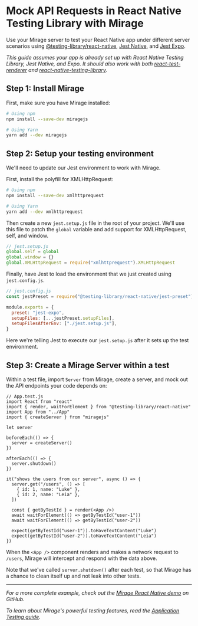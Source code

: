 # Mock API Requests in React Native Testing Library with Mirage

Use your Mirage server to test your React Native app under different server scenarios using [@testing-library/react-native](https://github.com/testing-library/native-testing-library), [Jest Native](https://github.com/testing-library/jest-native), and [Jest Expo](https://docs.expo.io/versions/latest/guides/testing-with-jest/).

_This guide assumes your app is already set up with React Native Testing Library, Jest Native, and Expo. It should also work with both [react-test-renderer](https://reactjs.org/docs/test-renderer.html) and [react-native-testing-library](https://github.com/callstack/react-native-testing-library)._

## Step 1: Install Mirage

First, make sure you have Mirage installed:

```bash
# Using npm
npm install --save-dev miragejs

# Using Yarn
yarn add --dev miragejs
```

## Step 2: Setup your testing environment

We'll need to update our Jest environment to work with Mirage.

First, install the polyfill for XMLHttpRequest:

```bash
# Using npm
npm install --save-dev xmlhttprequest

# Using Yarn
yarn add --dev xmlhttprequest
```

Then create a new `jest.setup.js` file in the root of your project. We'll use this file to patch the `global` variable and add support for XMLHttpRequest, self, and window.

```js
// jest.setup.js
global.self = global
global.window = {}
global.XMLHttpRequest = require("xmlhttprequest").XMLHttpRequest
```

Finally, have Jest to load the environment that we just created using `jest.config.js`.

```js
// jest.config.js
const jestPreset = require("@testing-library/react-native/jest-preset")

module.exports = {
  preset: "jest-expo",
  setupFiles: [...jestPreset.setupFiles],
  setupFilesAfterEnv: ["./jest.setup.js"],
}
```

Here we're telling Jest to execute our `jest.setup.js` after it sets up the test environment.

## Step 3: Create a Mirage Server within a test

Within a test file, import `Server` from Mirage, create a server, and mock out the API endpoints your code depends on:

```js{5-15,18-21}
// App.test.js
import React from "react"
import { render, waitForElement } from "@testing-library/react-native"
import App from "../App"
import { createServer } from "miragejs"

let server

beforeEach(() => {
  server = createServer()
})

afterEach(() => {
  server.shutdown()
})

it("shows the users from our server", async () => {
  server.get("/users", () => [
    { id: 1, name: "Luke" },
    { id: 2, name: "Leia" },
  ])

  const { getByTestId } = render(<App />)
  await waitForElement(() => getByTestId("user-1"))
  await waitForElement(() => getByTestId("user-2"))

  expect(getByTestId("user-1")).toHaveTextContent("Luke")
  expect(getByTestId("user-2")).toHaveTextContent("Leia")
})
```

When the `<App />` component renders and makes a network request to `/users`, Mirage will intercept and respond with the data above.

Note that we've called `server.shutdown()` after each test, so that Mirage has a chance to clean itself up and not leak into other tests.

---

_For a more complete example, check out the [Mirage React Native demo](https://github.com/miragejs/react-native-demo) on GitHub._

_To learn about Mirage's powerful testing features, read the [Application Testing guide](/docs/testing/application-tests/)._
